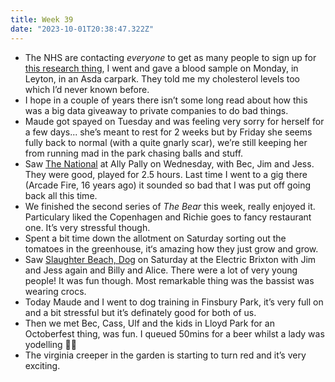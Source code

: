 ```yaml
---
title: Week 39
date: "2023-10-01T20:38:47.322Z"
---
```


- The NHS are contacting _everyone_ to get as many people to sign up for [this research thing](https://ourfuturehealth.org.uk/), I went and gave a blood sample on Monday, in Leyton, in an Asda carpark. They told me my cholesterol levels too which I’d never known before.
- I hope in a couple of years there isn’t some long read about how this was a big data giveaway to private companies to do bad things.
- Maude got spayed on Tuesday and was feeling very sorry for herself for a few days... she’s meant to rest for 2 weeks but by Friday she seems fully back to normal (with a quite gnarly scar), we’re still keeping her from running mad in the park chasing balls and stuff.
- Saw [The National](https://www.americanmary.com/) at Ally Pally on Wednesday, with Bec, Jim and Jess. They were good, played for 2.5 hours. Last time I went to a gig there (Arcade Fire, 16 years ago) it sounded so bad that I was put off going back all this time.
- We finished the second series of _The Bear_ this week, really enjoyed it. Particulary liked the Copenhagen and Richie goes to fancy restaurant one. It’s very stressful though.
- Spent a bit time down the allotment on Saturday sorting out the tomatoes in the greenhouse, it‘s amazing how they just grow and grow.
- Saw [Slaughter Beach, Dog](https://cryinglaughingwavingsmiling.com/) on Saturday at the Electric Brixton with Jim and Jess again and Billy and Alice. There were a lot of very young people! It was fun though. Most remarkable thing was the bassist was wearing crocs.
- Today Maude and I went to dog training in Finsbury Park, it’s very full on and a bit stressful but it’s definately good for both of us.
- Then we met Bec, Cass, Ulf and the kids in Lloyd Park for an Octoberfest thing, was fun. I queued 50mins for a beer whilst a lady was yodelling 😵‍💫
- The virginia creeper in the garden is starting to turn red and it’s very exciting.
